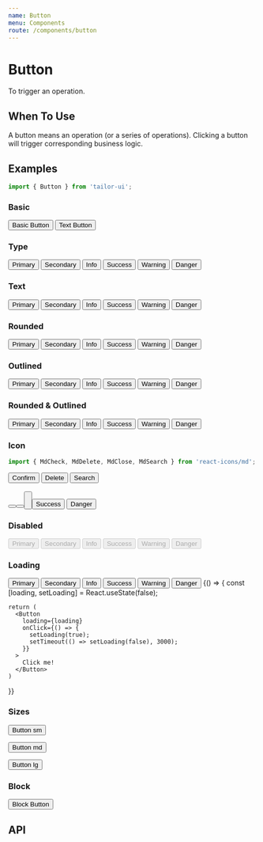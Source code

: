 ```yaml
---
name: Button
menu: Components
route: /components/button
---
```





# Button

To trigger an operation.

## When To Use

A button means an operation (or a series of operations). Clicking a button will trigger corresponding business logic.

## Examples

```js
import { Button } from 'tailor-ui';
```

### Basic

<Playground>
  <Button>Basic Button</Button>
  <Button text ml="2">
    Text Button
  </Button>
</Playground>

### Type

<Playground>
  <Button type="primary">Primary</Button>
  <Button type="secondary" ml="2">
    Secondary
  </Button>
  <Button type="info" ml="2">
    Info
  </Button>
  <Button type="success" ml="2">
    Success
  </Button>
  <Button type="warning" ml="2">
    Warning
  </Button>
  <Button type="danger" ml="2">
    Danger
  </Button>
</Playground>

### Text

<Playground>
  <Button text type="primary">
    Primary
  </Button>
  <Button text type="secondary" ml="2">
    Secondary
  </Button>
  <Button text type="info" ml="2">
    Info
  </Button>
  <Button text type="success" ml="2">
    Success
  </Button>
  <Button text type="warning" ml="2">
    Warning
  </Button>
  <Button text type="danger" ml="2">
    Danger
  </Button>
</Playground>

### Rounded

<Playground>
  <Button type="primary" rounded>
    Primary
  </Button>
  <Button type="secondary" ml="2" rounded>
    Secondary
  </Button>
  <Button type="info" ml="2" rounded>
    Info
  </Button>
  <Button type="success" ml="2" rounded>
    Success
  </Button>
  <Button type="warning" ml="2" rounded>
    Warning
  </Button>
  <Button type="danger" ml="2" rounded>
    Danger
  </Button>
</Playground>

### Outlined

<Playground>
  <Button type="primary" outlined>
    Primary
  </Button>
  <Button type="secondary" ml="2" outlined>
    Secondary
  </Button>
  <Button type="info" ml="2" outlined>
    Info
  </Button>
  <Button type="success" ml="2" outlined>
    Success
  </Button>
  <Button type="warning" ml="2" outlined>
    Warning
  </Button>
  <Button type="danger" ml="2" outlined>
    Danger
  </Button>
</Playground>

### Rounded & Outlined

<Playground>
  <Button type="primary" rounded outlined>
    Primary
  </Button>
  <Button type="secondary" ml="2" rounded outlined>
    Secondary
  </Button>
  <Button type="info" ml="2" rounded outlined>
    Info
  </Button>
  <Button type="success" ml="2" rounded outlined>
    Success
  </Button>
  <Button type="warning" ml="2" rounded outlined>
    Warning
  </Button>
  <Button type="danger" ml="2" rounded outlined>
    Danger
  </Button>
</Playground>

### Icon

```js
import { MdCheck, MdDelete, MdClose, MdSearch } from 'react-icons/md';
```

<Playground>
  <Button type="primary" icon={MdCheck}>
    Confirm
  </Button>
  <Button type="danger" icon={MdDelete} ml="2">
    Delete
  </Button>
  <Button type="info" icon={MdSearch} ml="2">
    Search
  </Button>
  <br />
  <br />
  <Button type="primary" rounded icon={MdSearch} ml="2" />
  <Button type="danger" rounded icon={MdDelete} ml="2" />
  <Button type="info" rounded icon={MdSearch} ml="2" />
  <br />
  <br />
  <Button>
    <Icon type={MdCheck} fill="success" size="20" mr="2" />
    Success
  </Button>
  <Button ml="2">
    <Icon type={MdClose} fill="danger" size="20" mr="2" />
    Danger
  </Button>
</Playground>

### Disabled

<Playground>
  <Button type="primary" disabled>
    Primary
  </Button>
  <Button type="secondary" ml="2" disabled>
    Secondary
  </Button>
  <Button type="info" ml="2" disabled>
    Info
  </Button>
  <Button type="success" ml="2" disabled>
    Success
  </Button>
  <Button type="warning" ml="2" disabled>
    Warning
  </Button>
  <Button type="danger" ml="2" disabled>
    Danger
  </Button>
</Playground>

### Loading

<Playground>
  <Button type="primary" loading>
    Primary
  </Button>
  <Button type="secondary" ml="2" loading>
    Secondary
  </Button>
  <Button type="info" ml="2" loading>
    Info
  </Button>
  <Button type="success" ml="2" loading>
    Success
  </Button>
  <Button type="warning" ml="2" loading>
    Warning
  </Button>
  <Button type="danger" ml="2" loading>
    Danger
  </Button>
</Playground>

<Playground>
  {() => {
    const [loading, setLoading] = React.useState(false);

    return (
      <Button
        loading={loading}
        onClick={() => {
          setLoading(true);
          setTimeout(() => setLoading(false), 3000);
        }}
      >
        Click me!
      </Button>
    )

}}

</Playground>

### Sizes

<Playground>
  <Button size="sm">
    Button sm
  </Button>

<Button ml={2}>Button md</Button>

  <Button ml={2} size="lg">
    Button lg
  </Button>
</Playground>

### Block

<Playground>
  <Button block>Block Button</Button>
</Playground>

## API

<PropsTable of={Button} />
